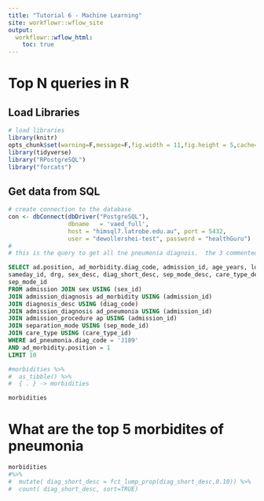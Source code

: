 ```yaml
---
title: "Tutorial 6 - Machine Learning"
site: workflowr::wflow_site
output:
  workflowr::wflow_html:
    toc: true
---
```



# Top N queries in R


## Load Libraries


```r

# load libraries
library(knitr)
opts_chunk$set(warning=F,message=F,fig.width = 11,fig.height = 5,cache=F, echo=T)
library(tidyverse)
library("RPostgreSQL")
library("forcats")

```
## Get data from SQL

```r

# create connection to the database
con <- dbConnect(dbDriver("PostgreSQL"),
				 dbname   = 'vaed_full',
				 host = "himsql7.latrobe.edu.au", port = 5432,
				 user = "dewollershei-test", password = "healthGuru")
#
# this is the query to get all tne pneumonia diagnois.  the 3 commented lines would also finn the principal procedure
```

```sql

SELECT ad.position, ad_morbidity.diag_code, admission_id, age_years, los,
sameday_id, drg, sex_desc, diag_short_desc, sep_mode_desc, care_type_desc,
sep_mode_id
FROM admission JOIN sex USING (sex_id)
JOIN admission_diagnosis ad_morbidity USING (admission_id)
JOIN diagnosis_desc USING (diag_code)
JOIN admission_diagnosis ad_pneumonia USING (admission_id)
JOIN admission_procedure ap USING (admission_id)
JOIN separation_mode USING (sep_mode_id)
JOIN care_type USING (care_type_id)
WHERE ad_pneumonia.diag_code = 'J189'
AND ad_morbidity.position = 1
LIMIT 10

```

```r
#morbidities %>%
#  as_tibble() %>%
#  { . } -> morbidities

morbidities

```


# What are the top 5 morbidites of pneumonia

```r


morbidities
#%>%
#  mutate( diag_short_desc = fct_lump_prop(diag_short_desc,0.10)) %>%
#  count( diag_short_desc, sort=TRUE)

```



